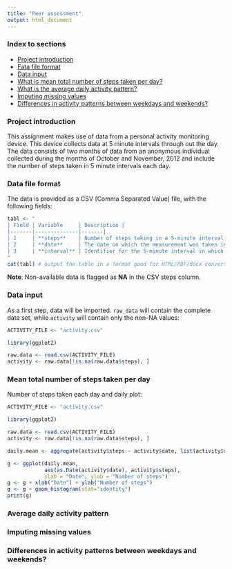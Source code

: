 ```yaml
---
title: "Peer assessment"
output: html_document
---
```


### Index to sections

- [Project introduction](#intro)
- [Fata file format](#data_format)
- [Data input](#input)
- [What is mean total number of steps taken per day?](#mean_steps)
- [What is the average daily activity pattern?](#daily_activity)
- [Imputing missing values](#missing_values)
- [Differences in activity patterns between weekdays and weekends?](#patterns)

### <a name="intro">Project introduction</a>

This assignment makes use of data from a personal activity monitoring device. This device collects data at 5 minute intervals through out the day. The data consists of two months of data from an anonymous individual collected during the months of October and November, 2012 and include the number of steps taken in 5 minute intervals each day.

### <a name="data_format">Data file format</a>

The data is provided as a CSV (Comma Separated Value) file, with the following fields:

```r
tabl <- "
| Field | Variable     | Description |
|-------|--------------|-------|
| 1     | **steps**    | Number of steps taking in a 5-minute interval|
| 2     | **date**     | The date on which the measurement was taken in YYYY-MM-DD format|
| 3     | **interval** | Identifier for the 5-minute interval in which measurement was taken |
"
cat(tabl) # output the table in a format good for HTML/PDF/docx conversion
```

**Note**: Non-available data is flagged as **NA** in the CSV steps column.

### <a name="input">Data input</a>
As a first step, data will be imported. `raw_data` will contain the complete data set, while `activity` will contain only the non-NA values:
```r
ACTIVITY_FILE <- "activity.csv"

library(ggplot2)

raw.data <- read.csv(ACTIVITY_FILE)
activity <- raw.data[!is.na(raw.data$steps), ]
```

### <a name="mean_steps">Mean total number of steps taken per day</a>

Number of steps taken each day and daily plot:
```r
ACTIVITY_FILE <- "activity.csv"

library(ggplot2)

raw.data <- read.csv(ACTIVITY_FILE)
activity <- raw.data[!is.na(raw.data$steps), ]

daily.mean <- aggregate(activity$steps ~ activity$date, list(activity$date), sum)

g <- ggplot(daily.mean, 
            aes(as.Date(activity$date), activity$steps),
            xlab = "Date", ylab = "Number of steps")
g <- g + xlab("Date") + ylab("Number of steps")
g <- g + geom_histogram(stat="identity")
print(g)
```

### <a name="daily_activity">Average daily activity pattern</a>

### <a name="missing_values">Imputing missing values</a>

### <a name="patterns">Differences in activity patterns between weekdays and weekends?</a>

